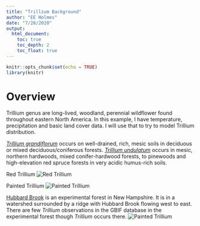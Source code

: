 ```yaml
---
title: "Trillium Background"
author: "EE Holmes"
date: "7/28/2020"
output:
  html_document:
    toc: true
    toc_depth: 2
    toc_float: true
---
```


```r
knitr::opts_chunk$set(echo = TRUE)
library(knitr)
```

# Overview

Trillium genus are long-lived, woodland, perennial wildflower found throughout eastern North America. In this example, I have temperature, precipitation and basic land cover data. I will use that to try to model Trillium distribution.

[*Trillium grandiflorum*](https://www.fs.fed.us/wildflowers/plant-of-the-week/trillium_grandiflorum.shtml) occurs on well-drained, rich, mesic soils in deciduous or mixed deciduous/coniferous forests. [*Trillium undulatum*](https://www.fs.fed.us/wildflowers/plant-of-the-week/trillium_undulatum.shtml) occurs in mesic, northern hardwoods, mixed conifer-hardwood forests, to pinewoods and high-elevation red spruce forests in very acidic humus-rich soils.

Red Trillium
![Red Trillium](images/red_trillium.png)

Painted Trillium
![Painted Trillium](images/painted_trillium.png)

[Hubbard Brook](https://www.caryinstitute.org/science/research-projects/hubbard-brook-ecosystem-study) is an experimental forest in New Hampshire. It is in a watershed surrounded by a ridge with Hubbard Brook flowing west to east. There are few *Trillium* observations in the GBIF database in the experimental forest though *Trillium* occurs there.
![Painted Trillium](images/painted_trillium_hb.png)





